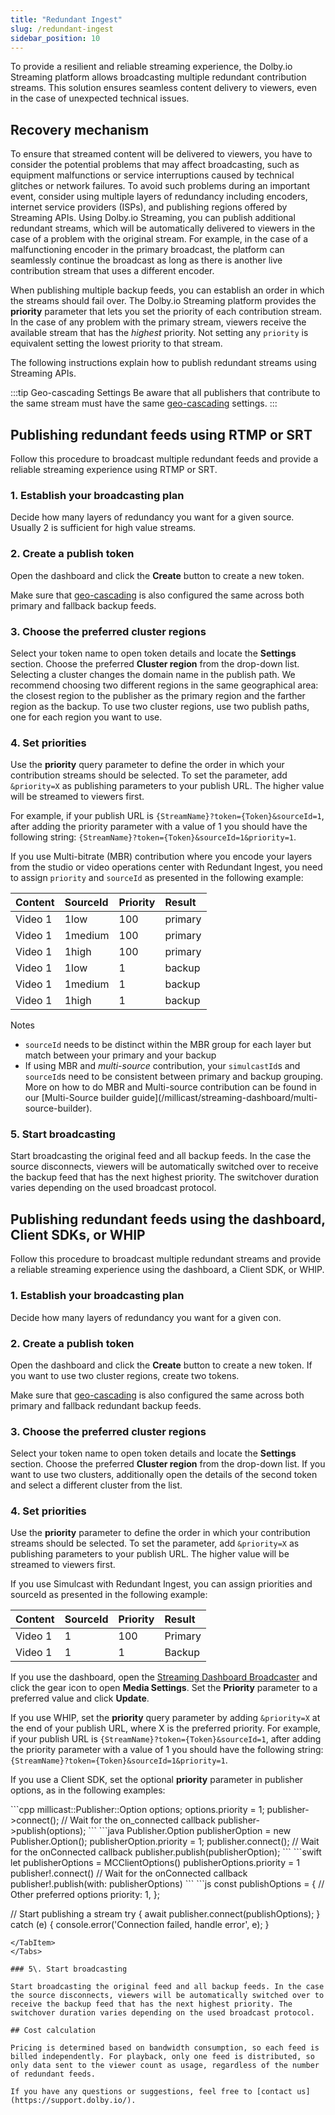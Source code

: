 ```yaml
---
title: "Redundant Ingest"
slug: /redundant-ingest
sidebar_position: 10
---
```

To provide a resilient and reliable streaming experience, the Dolby.io Streaming platform allows broadcasting multiple redundant contribution streams. This solution ensures seamless content delivery to viewers, even in the case of unexpected technical issues.

## Recovery mechanism

To ensure that streamed content will be delivered to viewers, you have to consider the potential problems that may affect broadcasting, such as equipment malfunctions or service interruptions caused by technical glitches or network failures. To avoid such problems during an important event, consider using multiple layers of redundancy including encoders, internet service providers (ISPs), and publishing regions offered by Streaming APIs. Using Dolby.io Streaming, you can publish additional redundant streams, which will be automatically delivered to viewers in the case of a problem with the original stream. For example, in the case of a malfunctioning encoder in the primary broadcast, the platform can seamlessly continue the broadcast as long as there is another live contribution stream that uses a different encoder. 

When publishing multiple backup feeds, you can establish an order in which the streams should fail over. The Dolby.io Streaming platform provides the **priority** parameter that lets you set the priority of each contribution stream. In the case of any problem with the primary stream, viewers receive the available stream that has the _highest_ priority. Not setting any `priority` is equivalent setting the lowest priority to that stream. 

The following instructions explain how to publish redundant streams using Streaming APIs. 

:::tip Geo-cascading Settings
Be aware that all publishers that contribute to the same stream must have the same [geo-cascading](/millicast/distribution/multi-region-support/geo-cascading.md) settings.
:::

## Publishing redundant feeds using RTMP or SRT

Follow this procedure to broadcast multiple redundant feeds and provide a reliable streaming experience using RTMP or SRT.

### 1\. Establish your broadcasting plan

Decide how many layers of redundancy you want for a given source.  Usually 2 is sufficient for high value streams.

### 2\. Create a publish token

Open the dashboard and click the **Create** button to create a new token. 

Make sure that [geo-cascading](/millicast/distribution/multi-region-support/geo-cascading.md) is also configured the same across both primary and fallback backup feeds.

### 3\. Choose the preferred cluster regions

Select your token name to open token details and locate the **Settings** section. Choose the preferred **Cluster region** from the drop-down list. Selecting a cluster changes the domain name in the publish path. We recommend choosing two different regions in the same geographical area: the closest region to the publisher as the primary region and the farther region as the backup. To use two cluster regions, use two publish paths, one for each region you want to use. 

### 4\. Set priorities

Use the **priority** query parameter to define the order in which your contribution streams should be selected. To set the parameter, add `&priority=X` as publishing parameters to your publish URL.  The higher value will be streamed to viewers first.

For example, if your publish URL is `{StreamName}?token={Token}&sourceId=1`, after adding the priority parameter with a value of 1 you should have the following string: `{StreamName}?token={Token}&sourceId=1&priority=1`.

If you use Multi-bitrate (MBR) contribution where you encode your layers from the studio or video operations center with Redundant Ingest, you need to assign `priority` and `sourceId` as presented in the following example:

| Content | SourceId | Priority | Result  |
| :------ | :------- | :------- | :------ |
| Video 1 | 1low     | 100      | primary |
| Video 1 | 1medium  | 100      | primary |
| Video 1 | 1high    | 100      | primary |
| Video 1 | 1low     | 1        | backup  |
| Video 1 | 1medium  | 1        | backup  |
| Video 1 | 1high    | 1        | backup  |

Notes

- `sourceId` needs to be distinct within the MBR group for each layer but match between your primary and your backup
- If using MBR and _multi-source_ contribution, your `simulcastId`s and `sourceId`s need to be consistent between primary and backup grouping.  More on how to do MBR and Multi-source contribution can be found in our \[Multi-Source builder guide](/millicast/streaming-dashboard/multi-source-builder).

### 5\. Start broadcasting

Start broadcasting the original feed and all backup feeds. In the case the source disconnects, viewers will be automatically switched over to receive the backup feed that has the next highest priority. The switchover duration varies depending on the used broadcast protocol.

## Publishing redundant feeds using the dashboard, Client SDKs, or WHIP

Follow this procedure to broadcast multiple redundant streams and provide a reliable streaming experience using the dashboard, a Client SDK, or WHIP.

### 1\. Establish your broadcasting plan

Decide how many layers of redundancy you want for a given con.

### 2\. Create a publish token

Open the dashboard and click the **Create** button to create a new token. If you want to use two cluster regions, create two tokens.

Make sure that [geo-cascading](/millicast/distribution/multi-region-support/geo-cascading.md) is also configured the same across both primary and fallback redundant backup feeds.

### 3\. Choose the preferred cluster regions

Select your token name to open token details and locate the **Settings** section. Choose the preferred **Cluster region** from the drop-down list. If you want to use two clusters, additionally open the details of the second token and select a different cluster from the list.

### 4\. Set priorities

Use the **priority**  parameter to define the order in which your contribution streams should be selected. To set the parameter, add `&priority=X` as publishing parameters to your publish URL.  The higher value will be streamed to viewers first.

If you use Simulcast with Redundant Ingest, you can assign priorities and sourceId as presented in the following example:

| Content | SourceId | Priority | Result  |
| :------ | :------- | :------- | :------ |
| Video 1 | 1        | 100      | Primary |
| Video 1 | 1        | 1        | Backup  |

If you use the dashboard, open the [Streaming Dashboard Broadcaster](/millicast/streaming-dashboard/how-to-broadcast-in-dashboard.md) and click the gear icon to open **Media Settings**. Set the **Priority** parameter to a preferred value and click **Update**.

If you use WHIP, set the **priority** query parameter by adding `&priority=X` at the end of your publish URL, where X is the preferred priority. For example, if your publish URL is `{StreamName}?token={Token}&sourceId=1`, after adding the priority parameter with a value of 1 you should have the following string: `{StreamName}?token={Token}&sourceId=1&priority=1`. 

If you use a Client SDK, set the optional **priority** parameter in publisher options, as in the following examples:


<Tabs>

<TabItem value="cpp" label="C++">
```cpp
millicast::Publisher::Option options;
options.priority = 1;
publisher->connect();
// Wait for the on_connected callback
publisher->publish(options);
```
</TabItem>

<TabItem value="java" label="Android">
```java
Publisher.Option publisherOption = new Publisher.Option();
publisherOption.priority = 1;
publisher.connect();
// Wait for the onConnected callback
publisher.publish(publisherOption);
```
</TabItem>

<TabItem value="swift" label="iOS">
```swift
let publisherOptions = MCClientOptions()
publisherOptions.priority = 1
publisher!.connect()
// Wait for the onConnected callback
publisher!.publish(with: publisherOptions)
```
</TabItem>

<TabItem value="javascript" label="Web SDK">
```js
const publishOptions = {
  // Other preferred options
  priority: 1,
};

// Start publishing a stream
try {
  await publisher.connect(publishOptions);
} catch (e) {
  console.error('Connection failed, handle error', e);
}
```
</TabItem>
</Tabs>

### 5\. Start broadcasting

Start broadcasting the original feed and all backup feeds. In the case the source disconnects, viewers will be automatically switched over to receive the backup feed that has the next highest priority. The switchover duration varies depending on the used broadcast protocol.

## Cost calculation

Pricing is determined based on bandwidth consumption, so each feed is billed independently. For playback, only one feed is distributed, so only data sent to the viewer count as usage, regardless of the number of redundant feeds.

If you have any questions or suggestions, feel free to [contact us](https://support.dolby.io/).
